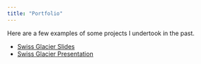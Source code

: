 ```yaml
---
title: "Portfolio"
---
```

Here are a few examples of some projects I undertook in the past.

<ul>
  <li><a href="/portfolio/Slides_GlacierPresentation.html" target="_blank">Swiss Glacier Slides</a></li>
  <li><a href="/portfolio/SchweizerGletscher_Presentation.html" target="_blank">Swiss Glacier Presentation</a></li>
  </li>  





